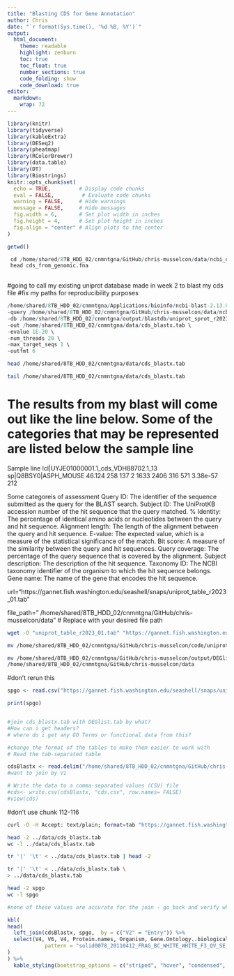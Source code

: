 ```yaml
---
title: "Blasting CDS for Gene Annotation"
author: Chris
date: "`r format(Sys.time(), '%d %B, %Y')`"  
output: 
  html_document:
    theme: readable
    highlight: zenburn
    toc: true
    toc_float: true
    number_sections: true
    code_folding: show
    code_download: true
editor: 
  markdown: 
    wrap: 72
---
```


```r
library(knitr)
library(tidyverse)
library(kableExtra)
library(DESeq2)
library(pheatmap)
library(RColorBrewer)
library(data.table)
library(DT)
library(Biostrings)
knitr::opts_chunk$set(
  echo = TRUE,         # Display code chunks
  eval = FALSE,         # Evaluate code chunks
  warning = FALSE,     # Hide warnings
  message = FALSE,     # Hide messages
  fig.width = 6,       # Set plot width in inches
  fig.height = 4,      # Set plot height in inches
  fig.align = "center" # Align plots to the center
)
```

```r
getwd()
```
```r

 cd /home/shared/8TB_HDD_02/cnmntgna/GitHub/chris-musselcon/data/ncbi_dataset/data/GCA_900618805.1
 head cds_from_genomic.fna
 
```

#going to call my existing uniprot database made in week 2 to blast my cds file
#fix my paths for reproducibility purposes

```r


/home/shared/8TB_HDD_02/cnmntgna/Applications/bioinfo/ncbi-blast-2.13.0+/bin/blastx \
-query /home/shared/8TB_HDD_02/cnmntgna/GitHub/chris-musselcon/data/ncbi_dataset/data/GCA_900618805.1/cds_from_genomic.fna \
-db /home/shared/8TB_HDD_02/cnmntgna/output/blastdb/uniprot_sprot_r2023_01 \
-out /home/shared/8TB_HDD_02/cnmntgna/data/cds_blastx.tab \
-evalue 1E-20 \
-num_threads 20 \
-max_target_seqs 1 \
-outfmt 6
```
```bash

head /home/shared/8TB_HDD_02/cnmntgna/data/cds_blastx.tab

```
```bash

tail /home/shared/8TB_HDD_02/cnmntgna/data/cds_blastx.tab

```


# The results from my blast will come out like the line below. Some of the categories that may be represented are listed below the sample line
Sample line
lcl|UYJE01000001.1_cds_VDH88702.1_13    sp|Q8BSY0|ASPH_MOUSE    46.124  258     137     2       1633   2406     316     571     3.38e-57        212

Some categoreis of assessment
Query ID: The identifier of the sequence submitted as the query for the BLAST search.
Subject ID: The UniProtKB accession number of the hit sequence that the query matched.
% Identity: The percentage of identical amino acids or nucleotides between the query and hit sequence.
Alignment length: The length of the alignment between the query and hit sequence.
E-value: The expected value, which is a measure of the statistical significance of the match.
Bit score: A measure of the similarity between the query and hit sequences.
Query coverage: The percentage of the query sequence that is covered by the alignment.
Subject description: The description of the hit sequence.
Taxonomy ID: The NCBI taxonomy identifier of the organism to which the hit sequence belongs.
Gene name: The name of the gene that encodes the hit sequence.

url="https://gannet.fish.washington.edu/seashell/snaps/uniprot_table_r2023_01.tab"  

file_path=" /home/shared/8TB_HDD_02/cnmntgna/GitHub/chris-musselcon/data"    # Replace with your desired file path
```bash

wget -O "uniprot_table_r2023_01.tab" "https://gannet.fish.washington.edu/seashell/snaps/uniprot_table_r2023_01.tab"

```

```bash

mv /home/shared/8TB_HDD_02/cnmntgna/GitHub/chris-musselcon/code/uniprot_table_r2023_01.tab  /home/shared/8TB_HDD_02/cnmntgna/GitHub/chris-musselcon/data

mv /home/shared/8TB_HDD_02/cnmntgna/GitHub/chris-musselcon/output/DEGlist.tab
/home/shared/8TB_HDD_02/cnmntgna/GitHub/chris-musselcon/data

```

#don't rerun this
```r

spgo <- read.csv("https://gannet.fish.washington.edu/seashell/snaps/uniprot_table_r2023_01.tab", sep = '\t', header = TRUE)

print(spgo)


#join cds_blastx.tab with DEGlist.tab by what?
#How can i get headers?
# where do i get any GO Terms or functional data from this?

#change the format of the tables to make them easier to work with
# Read the tab-separated table

cdsBlastx <- read.delim("/home/shared/8TB_HDD_02/cnmntgna/GitHub/chris-musselcon/data/cds_blastx.tab", sep = "\t", header= FALSE)
#want to join by V1

# Write the data to a comma-separated values (CSV) file
#cds<- write.csv(cdsBlastx, "cds.csv", row.names= FALSE)
#view(cds)


```
#don't use chunk 112-116
```bash

curl -O -H Accept: text/plain; format=tab "https://gannet.fish.washington.edu/seashell/snaps/uniprot_table_r2023_01.tab"

```


```bash

head -2 ../data/cds_blastx.tab
wc -l ../data/cds_blastx.tab

```

```bash
tr '|' '\t' < ../data/cds_blastx.tab | head -2
```

```bash
tr '|' '\t' < ../data/cds_blastx.tab \
> ../data/cds_blastx.tab
```

```bash
head -2 spgo
wc -l spgo
```

```r
#none of these values are accurate for the join - go back and verify what needs to be joined

kbl(
head(
  left_join(cdsBlastx, spgo,  by = c("V2" = "Entry")) %>%
  select(V4, V6, V4, Protein.names, Organism, Gene.Ontology..biological.process., Gene.Ontology.IDs) %>% mutate(V5 = str_replace_all(V1, 
            pattern = "solid0078_20110412_FRAG_BC_WHITE_WHITE_F3_QV_SE_trimmed", replacement = "Ab"))
)
) %>%
  kable_styling(bootstrap_options = c("striped", "hover", "condensed", "responsive"))

```